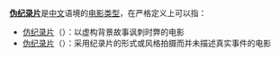 '''[[伪纪录片|伪纪录片]]'''是[[中文|中文]]语境{{里}}的[[电影类型|电影类型]]，在严格定义上可以指：

* [[仿纪录片|仿纪录片]]（{{lang|en|Mockumentary}}）：以虚构背景故事讽刺时弊的电影
* [[伪纪录片|伪纪录片]]（{{lang|en|Pseudo-documentary}}）：采用纪录片的形式或风格拍摄而并未描述真实事件的电影

{{Disambig|W|Cat=四字消歧义}}